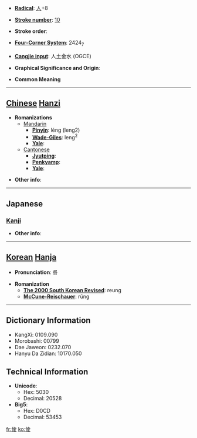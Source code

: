 * '''[[Wiktionary:Chinese radical index| Radical]]''': [[Wiktionary:Chinese radical index 人|人]]+8

* '''[[Wiktionary:Chinese total strokes index|Stroke number]]''': [[Wiktionary:Chinese total strokes index 10|10]]

* '''Stroke order''': 

* '''[[Wiktionary:Chinese four corner index|Four-Corner System]]''': 2424<sub>7</sub>

* '''[[Wiktionary:Chinese Cangjie index|Cangjie input]]''': 人土金水 (OGCE)

* '''Graphical Significance and Origin''': 

* '''Common Meaning'''

----

== [[Chinese]] [[Hanzi]] ==

* '''Romanizations'''
** [[Mandarin]]
*** '''[[Pinyin]]''': léng (leng2)
*** '''[[Wade-Giles]]''': leng<sup>2</sup>
*** '''[[Yale]]''': 
**[[Cantonese]]
***'''[[Jyutping]]''':
***'''[[Penkyamp]]''': 
***'''[[Yale]]''': 

* '''Other info''': 

----

==Japanese==
===[[Kanji]]===
{{kanji|on readings=[[りょう]] (ryō), [[ろう]] (rō)
|kun readings=[[おかす]] (okasu), [[あぎむく]] (agimuku), [[ながい]] (nagai)
}}

* '''Other info''':  

----

== [[Korean]] [[Hanja]] ==

* '''Pronunciation''': 릉

* '''Romanization'''
** '''[[The 2000 South Korean Revised Romanization|The 2000 South Korean Revised]]''': reung
** '''[[McCune-Reischauer]]''': rŭng

----

== Dictionary Information ==

* KangXi: 0109.090
* Morobashi: 00799
* Dae Jaweon: 0232.070
* Hanyu Da Zidian: 10170.050

== Technical Information ==

* '''Unicode''':
** Hex: 5030
** Decimal: 20528
* '''Big5''':
** Hex: D0CD
** Decimal: 53453

[[fr:倰]]
[[ko:倰]]